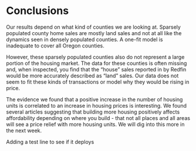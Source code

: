 # Conclusions

Our results depend on what kind of counties we are looking at.
Sparsely populated county home sales are mostly land sales and not at all like the dynamics
seen in densely populated counties.  A one-fit model is inadequate to cover all Oregon counties.

However, these sparsely populated counties also do not represent a large portion of the housing market.  The data
for these counties is often missing and, when inspected, you find that the "house" sales reported in by Redfin would
be more accurately described as "land" sales.  Our data does not seem to fit these kinds of transactions or model
why they would be rising in price.

The evidence we found that a positive increase in the number of housing units is correlated to an increase in housing
prices is interesting.  We found several articles suggesting that building more housing positively affects affordability
depending on where you build - that not all places and all areas will see a price relief with more housing units.
We will dig into this more in the next week.

Adding a test line to see if it deploys

